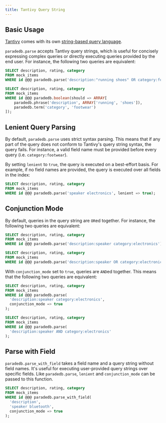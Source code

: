 ```yaml
---
title: Tantivy Query String
---
```


## Basic Usage

[Tantivy](/documentation/concepts/tantivy) comes with its own [string-based query language](https://docs.rs/tantivy/latest/tantivy/query/struct.QueryParser.html).

`paradedb.parse` accepts Tantivy query strings, which is useful for concisely expressing complex queries or directly executing queries provided
by the end user. For instance, the following two queries are equivalent:

```sql
SELECT description, rating, category
FROM mock_items
WHERE id @@@ paradedb.parse('description:"running shoes" OR category:footwear');

SELECT description, rating, category
FROM mock_items
WHERE id @@@ paradedb.boolean(should => ARRAY[
    paradedb.phrase('description', ARRAY['running', 'shoes']),
    paradedb.term('category', 'footwear')
]);
```

## Lenient Query Parsing

By default, `paradedb.parse` uses strict syntax parsing. This means that if any part of the query does not conform to Tantivy's query string syntax, the query fails.
For instance, a valid field name must be provided before every query (i.e. `category:footwear`).

By setting `lenient` to `true`, the query is executed on a best-effort basis. For example, if no field names are provided, the query is executed over all fields in the index:

```sql
SELECT description, rating, category
FROM mock_items
WHERE id @@@ paradedb.parse('speaker electronics', lenient => true);
```

## Conjunction Mode

By default, queries in the query string are `OR`ed together. For instance, the following two queries are equivalent:

```sql
SELECT description, rating, category
FROM mock_items
WHERE id @@@ paradedb.parse('description:speaker category:electronics');

SELECT description, rating, category
FROM mock_items
WHERE id @@@ paradedb.parse('description:speaker OR category:electronics');
```

With `conjunction_mode` set to `true`, queries are `AND`ed together. This means that the following two queries are equivalent:

```sql
SELECT description, rating, category
FROM mock_items
WHERE id @@@ paradedb.parse(
  'description:speaker category:electronics',
  conjunction_mode => true
);

SELECT description, rating, category
FROM mock_items
WHERE id @@@ paradedb.parse(
  'description:speaker AND category:electronics'
);
```

## Parse with Field

`paradedb.parse_with_field` takes a field name and a query string without field names. It's useful for executing user-provided query
strings over specific fields. Like `paradedb.parse`, `lenient` and `conjunction_mode` can be passed to this function.

```sql
SELECT description, rating, category
FROM mock_items
WHERE id @@@ paradedb.parse_with_field(
  'description',
  'speaker bluetooth',
  conjunction_mode => true
);
```
